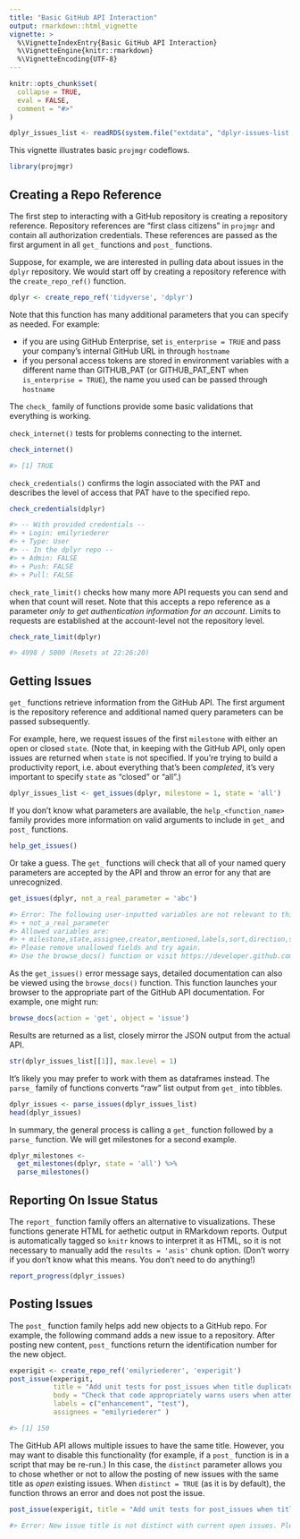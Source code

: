 ```yaml
---
title: "Basic GitHub API Interaction"
output: rmarkdown::html_vignette
vignette: >
  %\VignetteIndexEntry{Basic GitHub API Interaction}
  %\VignetteEngine{knitr::rmarkdown}
  %\VignetteEncoding{UTF-8}
---
```


```r
knitr::opts_chunk$set(
  collapse = TRUE,
  eval = FALSE,
  comment = "#>"
)

dplyr_issues_list <- readRDS(system.file("extdata", "dplyr-issues-list.rds", package = "projmgr", mustWork = TRUE))

```

This vignette illustrates basic `projmgr` codeflows.

```r
library(projmgr)
```


## Creating a Repo Reference

The first step to interacting with a GitHub repository is creating a repository reference. Repository references are "first class citizens" in `projmgr` and contain all authorization credentials. These references are passed as the first argument in all `get_` functions and `post_` functions.

Suppose, for example, we are interested in pulling data about issues in the `dplyr` repository. We would start off by creating a repository reference with the `create_repo_ref()` function.

```r
dplyr <- create_repo_ref('tidyverse', 'dplyr')
```

Note that this function has many additional parameters that you can specify as needed. For example:

- if you are using GitHub Enterprise, set `is_enterprise = TRUE` and pass your company's internal GitHub URL in through `hostname`
- if you personal access tokens are stored in environment variables with a different name than GITHUB_PAT (or GITHUB_PAT_ENT when `is_enterprise = TRUE`), the name you used can be passed through `hostname`

The `check_` family of functions provide some basic validations that everything is working.

`check_internet()` tests for problems connecting to the internet.

```r
check_internet()
```
```r
#> [1] TRUE
```


`check_credentials()` confirms the login associated with the PAT and describes the level of access that PAT have to the specified repo.

```r
check_credentials(dplyr)
```
```r
#> -- With provided credentials -- 
#> + Login: emilyriederer
#> + Type: User
#> -- In the dplyr repo -- 
#> + Admin: FALSE
#> + Push: FALSE
#> + Pull: FALSE
```


`check_rate_limit()` checks how many more API requests you can send and when that count will reset. Note that this accepts a repo reference as a parameter *only to get authentication information for an account*. Limits to requests are established at the account-level not the repository level.

```r
check_rate_limit(dplyr)
```
```r
#> 4998 / 5000 (Resets at 22:26:20)
```


## Getting Issues

`get_` functions retrieve information from the GitHub API. The first argument is the repository reference and additional named query parameters can be passed subsequently. 

For example, here, we request issues of the first `milestone` with either an open or closed `state`. (Note that, in keeping with the GitHub API, only open issues are returned when `state` is not specified. If you're trying to build a productivity report, i.e. about everything that's been *completed*, it's very important to specify `state` as "closed" or "all".)

```r
dplyr_issues_list <- get_issues(dplyr, milestone = 1, state = 'all')
```

If you don't know what parameters are available, the `help_<function_name>` family provides more information on valid arguments to include in `get_` and `post_` functions.

```r
help_get_issues()
```

Or take a guess. The `get_` functions will check that all of your named query parameters are accepted by the API and throw an error for any that are unrecognized.

```r
get_issues(dplyr, not_a_real_parameter = 'abc')
```
```r
#> Error: The following user-inputted variables are not relevant to this API request: 
#> + not_a_real_parameter 
#> Allowed variables are: 
#> + milestone,state,assignee,creator,mentioned,labels,sort,direction,since 
#> Please remove unallowed fields and try again. 
#> Use the browse_docs() function or visit https://developer.github.com/v3/ for full API documentation.
```

As the `get_issues()` error message says, detailed documentation can also be viewed using the `browse_docs()` function. This function launches your browser to the appropriate part of the GitHub API documentation. For example, one might run:

```r
browse_docs(action = 'get', object = 'issue')
```

Results are returned as a list, closely mirror the JSON output from the actual API.

```r
str(dplyr_issues_list[[1]], max.level = 1)
```

It's likely you may prefer to work with them as dataframes instead. The `parse_` family of functions converts "raw" list output from `get_` into tibbles.

```r
dplyr_issues <- parse_issues(dplyr_issues_list)
head(dplyr_issues)
```

In summary, the general process is calling a `get_` function followed by a `parse_` function. We will get milestones for a second example.

```r
dplyr_milestones <-
  get_milestones(dplyr, state = 'all') %>%
  parse_milestones()
```


## Reporting On Issue Status

The `report_` function family offers an alternative to visualizations. These functions generate HTML for aethetic output in RMarkdown reports. Output is automatically tagged so `knitr` knows to interpret it as HTML, so it is not necessary to manually add the `results = 'asis'` chunk option. (Don't worry if you don't know what this means. You don't need to do anything!) 

```r
report_progress(dplyr_issues)
```

## Posting Issues

The `post_` function family helps add new objects to a GitHub repo. For example, the following command adds a new issue to a repository. After posting new content, `post_` functions return the identification number for the new object.

```r
experigit <- create_repo_ref('emilyriederer', 'experigit')
post_issue(experigit,
           title = "Add unit tests for post_issues when title duplicated",
           body = "Check that code appropriately warns users when attempting to post a duplicate issue",
           labels = c("enhancement", "test"),
           assignees = "emilyriederer" )
```
```r
#> [1] 150
```

The GitHub API allows multiple issues to have the same title. However, you may want to disable this functionality (for example, if a `post_` function is in a script that may be re-run.) In this case, the `distinct` parameter allows you to chose whether or not to allow the posting of new issues with the same title as *open* existing issues. When `distinct = TRUE` (as it is by default), the function throws an error and does not post the issue.

```r
post_issue(experigit, title = "Add unit tests for post_issues when title duplicated")
```
```r
#> Error: New issue title is not distinct with current open issues. Please change title or set distinct = FALSE.
```

